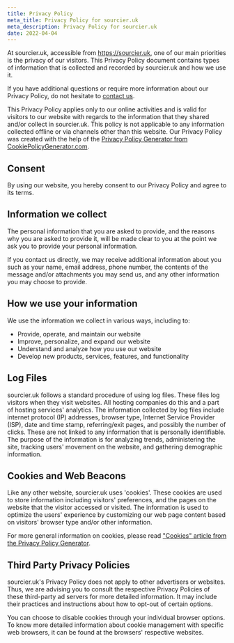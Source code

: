 ```yaml
---
title: Privacy Policy
meta_title: Privacy Policy for sourcier.uk
meta_description: Privacy Policy for sourcier.uk
date: 2022-04-04
---
```


At sourcier.uk, accessible from https://sourcier.uk, one of our main priorities is the privacy of our visitors. This Privacy Policy document contains types of information that is collected and recorded by sourcier.uk and how we use it.

If you have additional questions or require more information about our Privacy Policy, do not hesitate to [contact us](mailto:hello@sourcier.uk).

This Privacy Policy applies only to our online activities and is valid for visitors to our website with regards to the information that they shared and/or collect in sourcier.uk. This policy is not applicable to any information collected offline or via channels other than this website. Our Privacy Policy was created with the help of the [Privacy Policy Generator from CookiePolicyGenerator.com](https://www.cookiepolicygenerator.com/privacy-policy-generator/).

## Consent

By using our website, you hereby consent to our Privacy Policy and agree to its terms.

## Information we collect

The personal information that you are asked to provide, and the reasons why you are asked to provide it, will be made clear to you at the point we ask you to provide your personal information.

If you contact us directly, we may receive additional information about you such as your name, email address, phone number, the contents of the message and/or attachments you may send us, and any other information you may choose to provide.

## How we use your information

We use the information we collect in various ways, including to:

- Provide, operate, and maintain our website
- Improve, personalize, and expand our website
- Understand and analyze how you use our website
- Develop new products, services, features, and functionality

## Log Files

sourcier.uk follows a standard procedure of using log files. These files log visitors when they visit websites. All hosting companies do this and a part of hosting services' analytics. The information collected by log files include internet protocol (IP) addresses, browser type, Internet Service Provider (ISP), date and time stamp, referring/exit pages, and possibly the number of clicks. These are not linked to any information that is personally identifiable. The purpose of the information is for analyzing trends, administering the site, tracking users' movement on the website, and gathering demographic information.

## Cookies and Web Beacons

Like any other website, sourcier.uk uses 'cookies'. These cookies are used to store information including visitors' preferences, and the pages on the website that the visitor accessed or visited. The information is used to optimize the users' experience by customizing our web page content based on visitors' browser type and/or other information.

For more general information on cookies, please read ["Cookies" article from the Privacy Policy Generator](https://www.generateprivacypolicy.com/#cookies).

## Third Party Privacy Policies

sourcier.uk's Privacy Policy does not apply to other advertisers or websites. Thus, we are advising you to consult the respective Privacy Policies of these third-party ad servers for more detailed information. It may include their practices and instructions about how to opt-out of certain options.

You can choose to disable cookies through your individual browser options. To know more detailed information about cookie management with specific web browsers, it can be found at the browsers' respective websites.
